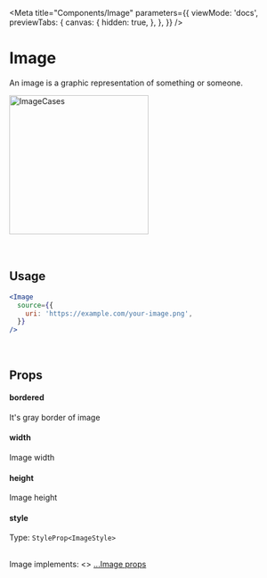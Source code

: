 
<Meta
  title="Components/Image"
  parameters={{
    viewMode: 'docs',
    previewTabs: {
      canvas: {
        hidden: true,
      },
    },
  }}
/>

# Image

An image is a graphic representation of something or someone.

<div
  style={{
    display: 'flex',
    flexWrap: 'wrap',
    justifyContent: 'center',
  }}>
  <img src={ImageCases} width="250" alt="ImageCases" />
</div>

<br/>
<br/>

## Usage

```jsx
<Image
  source={{
    uri: 'https://example.com/your-image.png',
  }}
/>
```

<br />

## Props

#### bordered

It's gray border of image

#### width

Image width

#### height

Image height

#### style

Type: `StyleProp<ImageStyle>`

<br />
Image implements: <>
  <a href="https://reactnative.dev/docs/image#props" title="title">
    ...Image props
  </a>
</>
